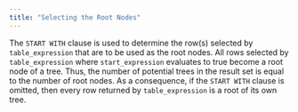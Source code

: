 ```yaml
---
title: "Selecting the Root Nodes"
---
```


<div id="selecting_the_root_nodes" class="registered_link"></div>

The `START WITH` clause is used to determine the row(s) selected by `table_expression` that are to be used as the root nodes. All rows selected by `table_expression` where `start_expression` evaluates to true become a root node of a tree. Thus, the number of potential trees in the result set is equal to the number of root nodes. As a consequence, if the `START WITH` clause is omitted, then every row returned by `table_expression` is a root of its own tree.
